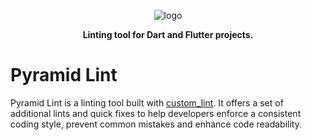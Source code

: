 <p align="center">
  <img src="https://github.com/charlescyt/pyramid_lint/raw/doc-page/resources/logo-192x192.png" alt="logo" />
</p>

<p align="center">
  <strong>Linting tool for Dart and Flutter projects.</strong>
</p>

# Pyramid Lint

Pyramid Lint is a linting tool built with [custom_lint]. It offers a set of additional lints and quick fixes to help developers enforce a consistent coding style, prevent common mistakes and enhance code readability.

[custom_lint]: https://pub.dev/packages/custom_lint
